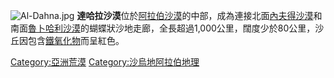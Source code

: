 [[Image:Al-Dahna.jpg|right]]
'''達哈拉沙漠'''位於[[阿拉伯沙漠|阿拉伯沙漠]]的中部，成為連接北面[[內夫得沙漠|內夫得沙漠]]和南面[[魯卜哈利沙漠|魯卜哈利沙漠]]的蝴蝶狀沙地走廊，全長超過1,000公里，闊度少於80公里，沙丘因包含[[鐵氧化物|鐵氧化物]]而呈紅色。

{{SaudiArabia-stub}}
{{荒漠}}
[[Category:亞洲荒漠|Category:亞洲荒漠]]
[[Category:沙烏地阿拉伯地理|Category:沙烏地阿拉伯地理]]